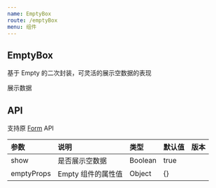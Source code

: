 ```yaml
---
name: EmptyBox
route: /emptyBox
menu: 组件
---
```



## EmptyBox

基于 Empty 的二次封装，可灵活的展示空数据的表现

<Playground>
  <EmptyBox show>
    展示数据
  </EmptyBox>
</Playground>

## API

支持原 [Form](https://ant-design.gitee.io/components/form-cn/) API

|参数|说明|类型|默认值|版本|
|:--|:--|:--|:--|:--|
|show|是否展示空数据|Boolean|true||
|emptyProps|Empty 组件的属性值|Object|{}||